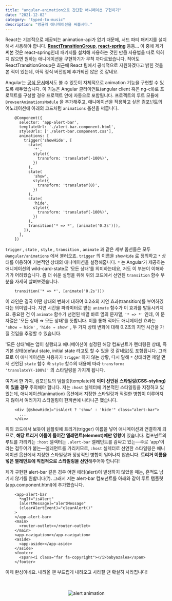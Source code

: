 ```yaml
---
title: "angular-animation으로 간단한 애니메이션 구현하기"
date: "2021-12-02"
category: "typed-to-music"
description: "앵귤러 애니메이션을 써봅시다."
---
```


React는 기본적으로 제공되는 animation-api가 없기 때문에, 서드 파티 패키지를 설치해서 사용해야 합니다. [**ReactTransitionGroup**](https://ko.reactjs.org/docs/animation.html), [**react-spring**](https://react-spring.io) 등등... 이 중에 제가 써본 것은 react-spring인데 패키지를 설치해 사용하는 것인 만큼 사용법을 따로 익히지 않으면 원하는 애니메이션을 구현하기가 무척 까다로웠습니다. 적어도 ReactTransitionGroup은 최근에 React 팀에서 공식적으로 지원하겠다고 밝힌 것을 본 적이 있는데, 아직 정식 버전업에 추가되진 않은 것 같네요.

Angular는 [공식 문서](https://angular.io/guide/animations)에서도 볼 수 있듯이 자체적으로 animation 기능을 구현할 수 있도록 해두었습니다. 이 기능은 Angular 클라이언트(angular client 혹은 ng-cli)로 프로젝트를 구성할 경우 프로젝트 안에 자동으로 포함됩니다. 프로젝트의 루트 모듈에 `BrowserAnimationsModule` 을 추가해주고, 애니메이션을 적용하고 싶은 컴포넌트의 어노테이션에 아래의 코드처럼 `animations` 옵션을 써줍니다.

```
    @Component({
      selector: 'app-alert-bar',
      templateUrl: './alert-bar.component.html',
      styleUrls: ['./alert-bar.component.css'],
      animations: [
        trigger('showHide', [
          state(
            '*',
            style({
              transform: 'translateY(-100%)',
            })
          ),
          state(
            'show',
            style({
              transform: 'translateY(0)',
            })
          ),
          state(
            'hide',
            style({
              transform: 'translateY(-100%)',
            })
          ),
          transition('* => *', [animate('0.2s')]),
        ]),
      ],
    })
```
`trigger` , `state` , `style` , `transition` , `animate` 과 같은 세부 옵션들은 모두 `@angular/animations` 에서 불러오죠. `trigger` 의 이름을 `showHide` 로 정의하고 `*` 상태를 이용하여 기본적인 상태의 애니메이션을 설정해줍니다. `*` 는 Angular가 제공하는 애니메이션의 wild-card-state로 '모든 상태'를 의미하는데요, 저도 이 부분이 이해하기가 어려웠습니다. 좀 더 쉬운 설명을 위해 위의 코드에서 선언된 `transition` 함수 부분을 자세히 살펴보겠습니다.
```
    transition('* => *', [animate('0.2s')]) 
```

이 라인은 결국 어떤 상태의 변화에 대하여 0.2초의 지연 효과(transition)를 부여하겠다는 의미입니다. 지연 시간을 파라미터로 받는 `animate` 함수가 이 효과를 발동시키지요. 중요한 건 이 `animate` 함수가 선언된 배열 바로 옆의 문자열, `'* => *'`  인데, 이 문자열은 '모든 상태 ⇒ 모든 상태'를 뜻합니다. 이를 통해 적어도  애니메이션 효과는 `'show ⇒ hide'` , `'hide ⇒ show'` , 두 가지 상태 변화에 대해 0.2초의 지연 시간을 가질 것임을 추정할 수 있습니다.

'모든 상태'에는 앱이 실행되고 애니메이션이 설정된 해당 컴포넌트가 렌더링된 상태, 즉 기본 상태(defaul state, initial state 라고도 할 수 있을 것 같네요)도 포함됩니다. 그러므로 이 애니메이션은 사용자가 `trigger` 하지 않는 상황, 다시 말해  `*` 상태라면 제일 먼저 선언된 `state` 함수 속 `style` 함수의 내용에 따라 `transform: 'translateY(-100%)'` 의 스타일링을 가지게 됩니다.

여기서 한 가지, 컴포넌트의 템플릿(template)에 **이미 선언된 스타일링(CSS-styling)이 있을 경우** 주의해야 합니다. 저는 `:host` 셀렉터에 기본적인 스타일링을 지정하고 있었는데, 애니메이션(animation) 옵션에서 지정한 스타일링과 적절한 병합이 이루어지지 않아서 여러가지 스타일링이 한꺼번에 나타나곤 했습니다.

```
    <div [@showHide]="isAlert ? 'show' : 'hide'" class="alert-bar">
      ...
    </div>
```

위의 코드에서 보듯이 템플릿에 트리거(trigger) 이름을 넣어 애니메이션과 연결하게 되므로, **해당 트리거 이름이 들어간 엘레먼트(element)에만 영향**이 있습니다. 컴포넌트의 루트를 가리키는 `:host` 셀렉터는 `.alert-bar` 엘레먼트를 감싸고 있는—주로 'app'이라는 접두어가 붙는—엘레먼트를 가리키므로, `:host` 셀렉터로 선언한 스타일링은 애니메이션 옵션에서 지정한 스타일링과 정상적인 병합이 일어나지 않습니다. **트리거 이름을 넣은 엘레먼트에 직접적으로 스타일링을 선언**해주어야 합니다!

제가 구현한 alert-bar 같은 경우 어떤 에러(alert)이 발생하지 않았을 때는, 흔적도 남기지 않기를 원합니다(?). 그래서 저는 alert-bar 컴포넌트를 아래와 같이 루트 템플릿(app.component.html)에 추가했습니다.

```
    <app-alert-bar
      *ngIf="isAlert"
      [alertMessage]="alertMessage"
      (clearAlertEvent)="clearAlert()"
    >
    </app-alert-bar>
    <main>
      <router-outlet></router-outlet>
    </main>
    <app-navigation></app-navigation>
    <aside>
      <app-aside></app-aside>
    </aside>
    <footer>
      <span><i class="far fa-copyright"></i>babyazalea</span>
    </footer>
```

이제 완성이네요. 내려올 땐 부드럽게 내려오고 사라질 땐 확실히 사라집니다!
<div style="width: 100%; margin-top: 3rem; display: flex; justify-content: center;">
    <img src={alertImage} alt="alert animation" style="max-width: 30rem;"/>
</div>
